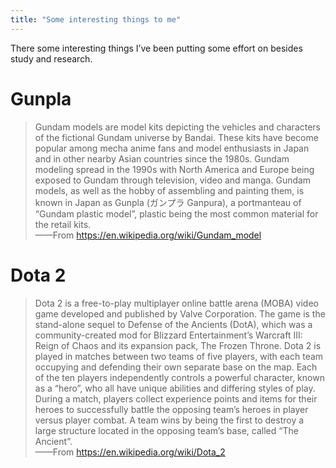 ```yaml
---
title: "Some interesting things to me"
---
```


There some interesting things I've been putting some effort on besides study and research.


# Gunpla
> Gundam models are model kits depicting the vehicles and characters of the fictional Gundam universe by Bandai. These kits have become popular among mecha anime fans and model enthusiasts in Japan and in other nearby Asian countries since the 1980s. Gundam modeling spread in the 1990s with North America and Europe being exposed to Gundam through television, video and manga. Gundam models, as well as the hobby of assembling and painting them, is known in Japan as Gunpla (ガンプラ Ganpura), a portmanteau of "Gundam plastic model", plastic being the most common material for the retail kits.  
------From <https://en.wikipedia.org/wiki/Gundam_model>



# Dota 2
> Dota 2 is a free-to-play multiplayer online battle arena (MOBA) video game developed and published by Valve Corporation. The game is the stand-alone sequel to Defense of the Ancients (DotA), which was a community-created mod for Blizzard Entertainment's Warcraft III: Reign of Chaos and its expansion pack, The Frozen Throne. Dota 2 is played in matches between two teams of five players, with each team occupying and defending their own separate base on the map. Each of the ten players independently controls a powerful character, known as a "hero", who all have unique abilities and differing styles of play. During a match, players collect experience points and items for their heroes to successfully battle the opposing team's heroes in player versus player combat. A team wins by being the first to destroy a large structure located in the opposing team's base, called "The Ancient". \
------From <https://en.wikipedia.org/wiki/Dota_2>